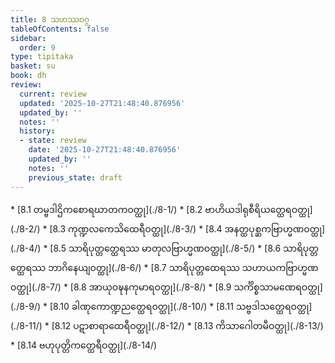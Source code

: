 ```yaml
---
title: 8 သဟဿဝဂ္ဂ
tableOfContents: false
sidebar:
  order: 9
type: tipitaka
basket: su
book: dh
review:
  current: review
  updated: '2025-10-27T21:48:40.876956'
  updated_by: ''
  notes: ''
  history:
  - state: review
    date: '2025-10-27T21:48:40.876956'
    updated_by: ''
    notes: ''
    previous_state: draft
---
```



<ReviewStatus review={frontmatter.review} showDetails={true} />

<HypothesisAnnotation frontmatter={frontmatter} />

<DynamicBreadcrumb />



<TableOfContents book="dh" section="8">
* [8.1 တမ္ဗဒါဌိကစောရဃာတကဝတ္ထု](./8-1/)
* [8.2 ဗာဟိယဒါရုစီရိယတ္ထေရဝတ္ထု](./8-2/)
* [8.3 ကုဏ္ဍလကေသိထေရီဝတ္ထု](./8-3/)
* [8.4 အနတ္ထပုစ္ဆကဗြာဟ္မဏဝတ္ထု](./8-4/)
* [8.5 သာရိပုတ္တတ္ထေရဿ မာတုလဗြာဟ္မဏဝတ္ထု](./8-5/)
* [8.6 သာရိပုတ္တတ္ထေရဿ ဘာဂိနေယျဝတ္ထု](./8-6/)
* [8.7 သာရိပုတ္တထေရဿ သဟာယကဗြာဟ္မဏဝတ္ထု](./8-7/)
* [8.8 အာယုဝဍ္ဎနကုမာရဝတ္ထု](./8-8/)
* [8.9 သင်္ကိစ္စသာမဏေရဝတ္ထု](./8-9/)
* [8.10 ခါဏုကောဏ္ဍညတ္ထေရဝတ္ထု](./8-10/)
* [8.11 သဗ္ဗဒါသတ္ထေရဝတ္ထု](./8-11/)
* [8.12 ပဋာစာရာထေရီဝတ္ထု](./8-12/)
* [8.13 ကိသာဂေါတမီဝတ္ထု](./8-13/)
* [8.14 ဗဟုပုတ္တိကတ္ထေရီဝတ္ထု](./8-14/)
</TableOfContents>